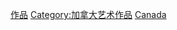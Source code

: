 {{Container category}}
{{Commonscat|Films of Canada}}

[[Category:加拿大電影|作品]]
[[Category:加拿大艺术作品|Category:加拿大艺术作品]]
[[Category:北美洲各國電影作品|Canada]]